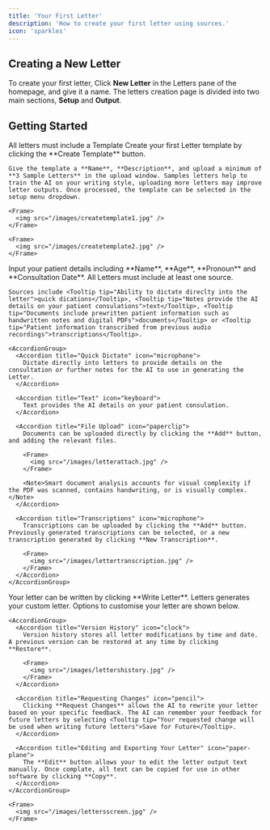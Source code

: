 ```yaml
---
title: 'Your First Letter'
description: 'How to create your first letter using sources.'
icon: 'sparkles'
---
```


## Creating a New Letter

To create your first letter, Click **New Letter** in the Letters pane of the homepage, and give it a name. The letters creation page is divided into two main sections, <Tooltip tip="The Letter setup pane controls the information that we use to create your custom letter.">**Setup** </Tooltip>and <Tooltip tip="This is where Letters generates your custom letter. There are options to customsie the output and export it.">**Output**.</Tooltip>

## Getting Started

<Steps>
  <Step title="Letter Templates">
    <Note>All letters must include a<Tooltip tip="Templates allow the AI to learn your writing style and write letters that are structured to sound like you."> Template</Tooltip></Note>
    Create your first Letter template by clicking the **Create Template** button.

    Give the template a **Name**, **Description**, and upload a minimum of **3 Sample Letters** in the upload window. Samples letters help to train the AI on your writing style, uploading more letters may improve letter outputs. Once processed, the template can be selected in the setup menu dropdown.

    <Frame>
      <img src="/images/createtemplate1.jpg" />
    </Frame>

    <Frame>
      <img src="/images/createtemplate2.jpg" />
    </Frame>
  </Step>

  <Step title="Patient Details">
    Input your patient details including **Name**, **Age**, **Pronoun** and **Consultation Date**.
  </Step>

  <Step title="Sources">
    <Note>All Letters must include at least one source.</Note>

    Sources include <Tooltip tip="Ability to dictate direclty into the letter">quick dications</Tooltip>, <Tooltip tip="Notes provide the AI details on your patient consulations">text</Tooltip>, <Tooltip tip="Documents include prewritten patient information such as handwritten notes and digital PDFs">documents</Tooltip> or <Tooltip tip="Patient information transcribed from previous audio recordings">transcriptions</Tooltip>.

    <AccordionGroup>
      <Accordion title="Quick Dictate" icon="microphone">
        Dictate directly into letters to provide details on the consultation or further notes for the AI to use in generating the Letter.
      </Accordion>

      <Accordion title="Text" icon="keyboard">
        Text provides the AI details on your patient consulation.
      </Accordion>

      <Accordion title="File Upload" icon="paperclip">
        Documents can be uploaded directly by clicking the **Add** button, and adding the relevant files.

        <Frame>
          <img src="/images/letterattach.jpg" />
        </Frame>

        <Note>Smart document analysis accounts for visual complexity if the PDF was scanned, contains handwriting, or is visually complex.</Note>
      </Accordion>

      <Accordion title="Transcriptions" icon="microphone">
        Transcriptions can be uploaded by clicking the **Add** button. Previously generated transcriptions can be selected, or a new transcription generated by clicking **New Transcription**.

        <Frame>
          <img src="/images/lettertranscription.jpg" />
        </Frame>
      </Accordion>
    </AccordionGroup>
  </Step>

  <Step title="Writing Your Letter">
    Your letter can be written by clicking **Write Letter**.
  </Step>

  <Step title="Letter Outputs">
    Letters generates your custom letter. Options to customise your letter are shown below.

    <AccordionGroup>
      <Accordion title="Version History" icon="clock">
        Version history stores all letter modifications by time and date. A previous version can be restored at any time by clicking **Restore**.

        <Frame>
          <img src="/images/lettershistory.jpg" />
        </Frame>
      </Accordion>

      <Accordion title="Requesting Changes" icon="pencil">
        Clicking **Request Changes** allows the AI to rewrite your letter based on your specific feedback. The AI can remember your feedback for future letters by selecting <Tooltip tip="Your requested change will be used when writing future letters">Save for Future</Tooltip>.
      </Accordion>

      <Accordion title="Editing and Exporting Your Letter" icon="paper-plane">
        The **Edit** button allows your to edit the letter output text manually. Once complate, all text can be copied for use in other software by clicking **Copy**.
      </Accordion>
    </AccordionGroup>

    <Frame>
      <img src="/images/lettersscreen.jpg" />
    </Frame>
  </Step>
</Steps>